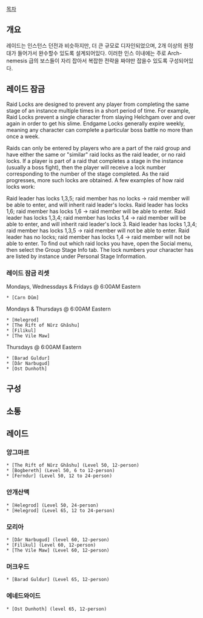 [[목차]]
== 개요 ==
레이드는 인스턴스 던전과 비슷하지만, 더 큰 규모로 디자인되었으며, 2개 이상의 원정대가 들어가서 완수할수 있도록 설계되어있다. 이러한 인스 이내에는 주로 Arch-nemesis 급의 보스들이 자리 잡아서 복잡한 전략을 짜야만 잡을수 있도록 구성되어있다.
== 레이드 잠금 ==
Raid Locks are designed to prevent any player from completing the same stage of an instance multiple times in a short period of time. For example, Raid Locks prevent a single character from slaying Helchgam over and over again in order to get his slime. Endgame Locks generally expire weekly, meaning any character can complete a particular boss battle no more than once a week. 

Raids can only be entered by players who are a part of the raid group and have either the same or "similar" raid locks as the raid leader, or no raid locks. If a player is part of a raid that completes a stage in the instance (usually a boss fight), then the player will receive a lock number corresponding to the number of the stage completed. As the raid progresses, more such locks are obtained. A few examples of how raid locks work: 

Raid leader has locks 1,3,5; raid member has no locks -> raid member will be able to enter, and will inherit raid leader's locks. 
Raid leader has locks 1,6; raid member has locks 1,6 -> raid member will be able to enter. 
Raid leader has locks 1,3,4; raid member has locks 1,4 -> raid member will be able to enter, and will inherit raid leader's lock 3. 
Raid leader has locks 1,3,4; raid member has locks 1,3,5 -> raid member will not be able to enter. 
Raid leader has no locks; raid member has locks 1,4 -> raid member will not be able to enter. 
To find out which raid locks you have, open the Social menu, then select the Group Stage Info tab. The lock numbers your character has are listed by instance under Personal Stage Information. 
=== 레이드 잠금 리셋 ===
Mondays, Wednessdays & Fridays @ 6:00AM Eastern 
 * [Carn Dûm]
Mondays & Thursdays @ 6:00AM Eastern 
 * [Helegrod] 
 * [The Rift of Nûrz Ghâshu]
 * [Filikul]
 * [The Vile Maw]
Thursdays @ 6:00AM Eastern 
 * [Barad Guldur]
 * [Dâr Narbugud] 
 * [Ost Dunhoth]
== 구성 ==
== 소통 ==
== 레이드 ==
=== 앙그마르 ===
 * [The Rift of Nûrz Ghâshu] (Level 50, 12-person) 
 * [Bogbereth] (Level 50, 6 to 12-person) 
 * [Ferndur] (Level 50, 12 to 24-person) 
=== 안개산맥 ===
 * [Helegrod] (Level 50, 24-person) 
 * [Helegrod] (Level 65, 12 to 24-person) 
=== 모리아 ===
 * [Dâr Narbugud] (level 60, 12-person) 
 * [Filikul] (Level 60, 12-person) 
 * [The Vile Maw] (Level 60, 12-person) 
=== 머크우드 ===
 * [Barad Guldur] (Level 65, 12-person) 
=== 에네드와이드 ===
 * [Ost Dunhoth] (level 65, 12-person) 
